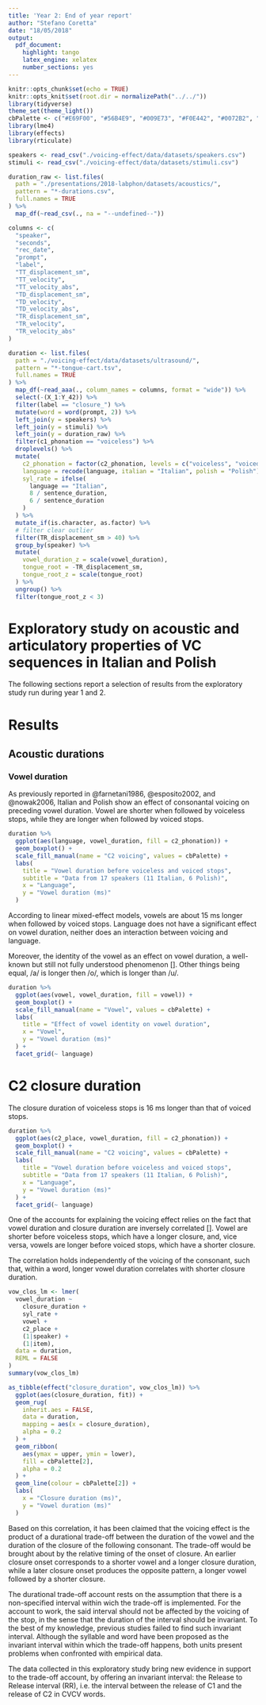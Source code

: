 ```yaml
---
title: 'Year 2: End of year report'
author: "Stefano Coretta"
date: "18/05/2018"
output: 
  pdf_document: 
    highlight: tango
    latex_engine: xelatex
    number_sections: yes
---
```


```r
knitr::opts_chunk$set(echo = TRUE)
knitr::opts_knit$set(root.dir = normalizePath("../../"))
library(tidyverse)
theme_set(theme_light())
cbPalette <- c("#E69F00", "#56B4E9", "#009E73", "#F0E442", "#0072B2", "#D55E00", "#CC79A7", "#999999")
library(lme4)
library(effects)
library(rticulate)
```

```r
speakers <- read_csv("./voicing-effect/data/datasets/speakers.csv")
stimuli <- read_csv("./voicing-effect/data/datasets/stimuli.csv")

duration_raw <- list.files(
  path = "./presentations/2018-labphon/datasets/acoustics/",
  pattern = "*-durations.csv",
  full.names = TRUE
) %>%
  map_df(~read_csv(., na = "--undefined--"))

columns <- c(
  "speaker",
  "seconds",
  "rec_date",
  "prompt",
  "label",
  "TT_displacement_sm",
  "TT_velocity",
  "TT_velocity_abs",
  "TD_displacement_sm",
  "TD_velocity",
  "TD_velocity_abs",
  "TR_displacement_sm",
  "TR_velocity",
  "TR_velocity_abs"
)

duration <- list.files(
  path = "./voicing-effect/data/datasets/ultrasound/",
  pattern = "*-tongue-cart.tsv",
  full.names = TRUE
) %>%
  map_df(~read_aaa(., column_names = columns, format = "wide")) %>%
  select(-(X_1:Y_42)) %>%
  filter(label == "closure_") %>%
  mutate(word = word(prompt, 2)) %>%
  left_join(y = speakers) %>%
  left_join(y = stimuli) %>%
  left_join(y = duration_raw) %>%
  filter(c1_phonation == "voiceless") %>%
  droplevels() %>%
  mutate(
    c2_phonation = factor(c2_phonation, levels = c("voiceless", "voiced")),
    language = recode(language, italian = "Italian", polish = "Polish"),
    syl_rate = ifelse(
      language == "Italian",
      8 / sentence_duration,
      6 / sentence_duration
    )
  ) %>%
  mutate_if(is.character, as.factor) %>%
  # filter clear outlier
  filter(TR_displacement_sm > 40) %>%
  group_by(speaker) %>%
  mutate(
    vowel_duration_z = scale(vowel_duration),
    tongue_root = -TR_displacement_sm,
    tongue_root_z = scale(tongue_root)
  ) %>%
  ungroup() %>%
  filter(tongue_root_z < 3)
```

# Exploratory study on acoustic and articulatory properties of VC sequences in Italian and Polish

The following sections report a selection of results from the exploratory study run during year 1 and 2.

# Results

## Acoustic durations

### Vowel duration

As previously reported in @farnetani1986, @esposito2002, and @nowak2006, Italian and Polish show an effect of consonantal voicing on preceding vowel duration.
Vowel are shorter when followed by voiceless stops, while they are longer when followed by voiced stops.\footnote{@farnetani1986 reported a ... ms effect in Italian, while @nowak2006 a ... ms effect in Polish.}

```r
duration %>%
  ggplot(aes(language, vowel_duration, fill = c2_phonation)) +
  geom_boxplot() +
  scale_fill_manual(name = "C2 voicing", values = cbPalette) +
  labs(
    title = "Vowel duration before voiceless and voiced stops",
    subtitle = "Data from 17 speakers (11 Italian, 6 Polish)",
    x = "Language",
    y = "Vowel duration (ms)"
  )
```

According to linear mixed-effect models, vowels are about 15 ms longer when followed by voiced stops.
Language does not have a significant effect on vowel duration, neither does an interaction between voicing and language.

Moreover, the identity of the vowel as an effect on vowel duration, a well-known but still not fully understood phenomenon [].
Other things being equal, /a/ is longer then /o/, which is longer than /u/.

```r
duration %>%
  ggplot(aes(vowel, vowel_duration, fill = vowel)) +
  geom_boxplot() +
  scale_fill_manual(name = "Vowel", values = cbPalette) +
  labs(
    title = "Effect of vowel identity on vowel duration",
    x = "Vowel",
    y = "Vowel duration (ms)"
  ) +
  facet_grid(~ language)
```

# C2 closure duration

The closure duration of voiceless stops is 16 ms longer than that of voiced stops.

```r
duration %>%
  ggplot(aes(c2_place, vowel_duration, fill = c2_phonation)) +
  geom_boxplot() +
  scale_fill_manual(name = "C2 voicing", values = cbPalette) +
  labs(
    title = "Vowel duration before voiceless and voiced stops",
    subtitle = "Data from 17 speakers (11 Italian, 6 Polish)",
    x = "Language",
    y = "Vowel duration (ms)"
  ) +
  facet_grid(~ language)
```

One of the accounts for explaining the voicing effect relies on the fact that vowel duration and closure duration are inversely correlated [].
Vowel are shorter before voiceless stops, which have a longer closure, and, vice versa, vowels are longer before voiced stops, which have a shorter closure.

The correlation holds independently of the voicing of the consonant, such that, within a word, longer vowel duration correlates with shorter closure duration.

```r
vow_clos_lm <- lmer(
  vowel_duration ~
    closure_duration +
    syl_rate +
    vowel +
    c2_place +
    (1|speaker) +
    (1|item),
  data = duration,
  REML = FALSE
)
summary(vow_clos_lm)
```

```r
as_tibble(effect("closure_duration", vow_clos_lm)) %>%
  ggplot(aes(closure_duration, fit)) +
  geom_rug(
    inherit.aes = FALSE,
    data = duration,
    mapping = aes(x = closure_duration),
    alpha = 0.2
  ) +
  geom_ribbon(
    aes(ymax = upper, ymin = lower),
    fill = cbPalette[2],
    alpha = 0.2
  ) +
  geom_line(colour = cbPalette[2]) +
  labs(
    x = "Closure duration (ms)",
    y = "Vowel duration (ms)"
  )
```

Based on this correlation, it has been claimed that the voicing effect is the product of a durational trade-off between the duration of the vowel and the duration of the closure of the following consonant.
The trade-off would be brought about by the relative timing of the onset of closure.
An earlier closure onset corresponds to a shorter vowel and a longer closure duration, while a later closure onset produces the opposite pattern, a longer vowel followed by a shorter closure.

The durational trade-off account rests on the assumption that there is a non-specified interval within wich the trade-off is implemented.
For the account to work, the said interval should not be affected by the voicing of the stop, in the sense that the duration of the interval should be invariant.
To the best of my knowledge, previous studies failed to find such invariant interval.
Although the syllable and word have been proposed as the invariant interval within which the trade-off happens, both units present problems when confronted with empirical data.

The data collected in this exploratory study bring new evidence in support to the trade-off account, by offering an invariant interval: the Release to Release interval (RR), i.e. the interval between the release of C1 and the release of C2 in CVCV words.


